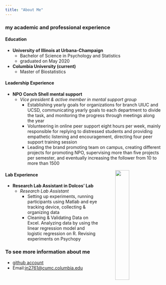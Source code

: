 ```yaml
---
title: "About Me"
---
```



### my academic and professional experience


#### Education
* **University of Illinois at Urbana-Champaign **						                       
  + Bachelor of Science in Psychology and Statistics
  + graduated on May 2020
* **Columbia University (current)**
  + Master of Biostatistics


#### Leadership Experience
* **NPO Conch Shell mental support** 
  + *Vice president & active member in mental support group *	
    - Establishing yearly goals for organizations for branch UIUC and UCSD, communicating yearly goals to each department to divide the task, and monitoring the progress through meetings along the year
    - Volunteering in online peer support eight hours per week, mainly responsible for replying to distressed students and providing empathetic listening and encouragement, directing four peer support training session
    - Leading the brand promoting team on campus, creating different projects for promoting NPO, supervising more than five projects per semester, and eventually increasing the follower from 10 to more than 1500


<img src="images/brain.jpg" style="width:30%; margin-left: 50px; margin-bottom: 50px" align="right">


#### Lab Experience
* **Research Lab Assistant in Dolcos’ Lab** 
  + *Research Lab Assistant*
    - Setting up experiments, running participants using Matlab and eye tracking device, collecting & organizing data
    - Cleaning & Validating Data on Excel. Analyzing data by using the linear regression model and logistic regression on R. Revising experiments on Psychopy

    

### To see more information about me

- [github account](https://github.com/Jiaying-Ning/)
- Email:<jn2761@cumc.columbia.edu>
